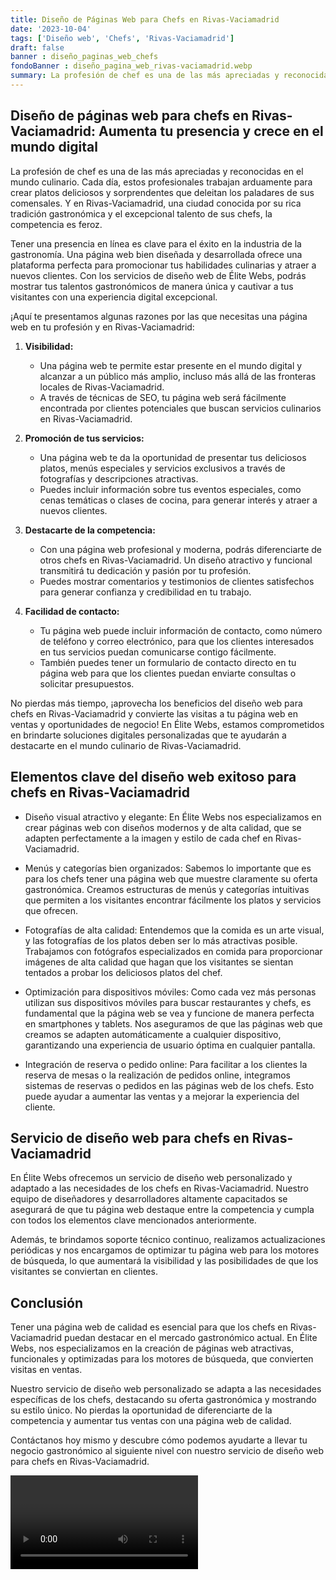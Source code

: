 ```yaml
---
title: Diseño de Páginas Web para Chefs en Rivas-Vaciamadrid
date: '2023-10-04'
tags: ['Diseño web', 'Chefs', 'Rivas-Vaciamadrid']
draft: false
banner : diseño_paginas_web_chefs
fondoBanner : diseño_pagina_web_rivas-vaciamadrid.webp
summary: La profesión de chef es una de las más apreciadas y reconocidas en el mundo culinario. Cada día, estos profesionales trabajan arduamente para crear platos deliciosos y sorprendentes que deleitan los paladares de sus comensales. Y en RivasVaciamadrid, una ciudad conocida por su rica tradición gastronómica y el excepcional talento de sus chefs, la competencia es feroz.
---
```


## Diseño de páginas web para chefs en Rivas-Vaciamadrid: Aumenta tu presencia y crece en el mundo digital 

La profesión de chef es una de las más apreciadas y reconocidas en el mundo culinario. Cada día, estos profesionales trabajan arduamente para crear platos deliciosos y sorprendentes que deleitan los paladares de sus comensales. Y en Rivas-Vaciamadrid, una ciudad conocida por su rica tradición gastronómica y el excepcional talento de sus chefs, la competencia es feroz.

Tener una presencia en línea es clave para el éxito en la industria de la gastronomía. Una página web bien diseñada y desarrollada ofrece una plataforma perfecta para promocionar tus habilidades culinarias y atraer a nuevos clientes. Con los servicios de diseño web de Élite Webs, podrás mostrar tus talentos gastronómicos de manera única y cautivar a tus visitantes con una experiencia digital excepcional.

¡Aquí te presentamos algunas razones por las que necesitas una página web en tu profesión y en Rivas-Vaciamadrid:

1. **Visibilidad:**
   - Una página web te permite estar presente en el mundo digital y alcanzar a un público más amplio, incluso más allá de las fronteras locales de Rivas-Vaciamadrid.
   - A través de técnicas de SEO, tu página web será fácilmente encontrada por clientes potenciales que buscan servicios culinarios en Rivas-Vaciamadrid.

2. **Promoción de tus servicios:**
   - Una página web te da la oportunidad de presentar tus deliciosos platos, menús especiales y servicios exclusivos a través de fotografías y descripciones atractivas.
   - Puedes incluir información sobre tus eventos especiales, como cenas temáticas o clases de cocina, para generar interés y atraer a nuevos clientes.

3. **Destacarte de la competencia:**
   - Con una página web profesional y moderna, podrás diferenciarte de otros chefs en Rivas-Vaciamadrid. Un diseño atractivo y funcional transmitirá tu dedicación y pasión por tu profesión.
   - Puedes mostrar comentarios y testimonios de clientes satisfechos para generar confianza y credibilidad en tu trabajo.

4. **Facilidad de contacto:**
   - Tu página web puede incluir información de contacto, como número de teléfono y correo electrónico, para que los clientes interesados en tus servicios puedan comunicarse contigo fácilmente.
   - También puedes tener un formulario de contacto directo en tu página web para que los clientes puedan enviarte consultas o solicitar presupuestos.

No pierdas más tiempo, ¡aprovecha los beneficios del diseño web para chefs en Rivas-Vaciamadrid y convierte las visitas a tu página web en ventas y oportunidades de negocio! En Élite Webs, estamos comprometidos en brindarte soluciones digitales personalizadas que te ayudarán a destacarte en el mundo culinario de Rivas-Vaciamadrid.

<GifSeo />

<Cta />

## Elementos clave del diseño web exitoso para chefs en Rivas-Vaciamadrid

- Diseño visual atractivo y elegante: En Élite Webs nos especializamos en crear páginas web con diseños modernos y de alta calidad, que se adapten perfectamente a la imagen y estilo de cada chef en Rivas-Vaciamadrid.

- Menús y categorías bien organizados: Sabemos lo importante que es para los chefs tener una página web que muestre claramente su oferta gastronómica. Creamos estructuras de menús y categorías intuitivas que permiten a los visitantes encontrar fácilmente los platos y servicios que ofrecen.

- Fotografías de alta calidad: Entendemos que la comida es un arte visual, y las fotografías de los platos deben ser lo más atractivas posible. Trabajamos con fotógrafos especializados en comida para proporcionar imágenes de alta calidad que hagan que los visitantes se sientan tentados a probar los deliciosos platos del chef.

- Optimización para dispositivos móviles: Como cada vez más personas utilizan sus dispositivos móviles para buscar restaurantes y chefs, es fundamental que la página web se vea y funcione de manera perfecta en smartphones y tablets. Nos aseguramos de que las páginas web que creamos se adapten automáticamente a cualquier dispositivo, garantizando una experiencia de usuario óptima en cualquier pantalla.

- Integración de reserva o pedido online: Para facilitar a los clientes la reserva de mesas o la realización de pedidos online, integramos sistemas de reservas o pedidos en las páginas web de los chefs. Esto puede ayudar a aumentar las ventas y a mejorar la experiencia del cliente.

## Servicio de diseño web para chefs en Rivas-Vaciamadrid

En Élite Webs ofrecemos un servicio de diseño web personalizado y adaptado a las necesidades de los chefs en Rivas-Vaciamadrid. Nuestro equipo de diseñadores y desarrolladores altamente capacitados se asegurará de que tu página web destaque entre la competencia y cumpla con todos los elementos clave mencionados anteriormente.

Además, te brindamos soporte técnico continuo, realizamos actualizaciones periódicas y nos encargamos de optimizar tu página web para los motores de búsqueda, lo que aumentará la visibilidad y las posibilidades de que los visitantes se conviertan en clientes.

## Conclusión

Tener una página web de calidad es esencial para que los chefs en Rivas-Vaciamadrid puedan destacar en el mercado gastronómico actual. En Élite Webs, nos especializamos en la creación de páginas web atractivas, funcionales y optimizadas para los motores de búsqueda, que convierten visitas en ventas.

Nuestro servicio de diseño web personalizado se adapta a las necesidades específicas de los chefs, destacando su oferta gastronómica y mostrando su estilo único. No pierdas la oportunidad de diferenciarte de la competencia y aumentar tus ventas con una página web de calidad.

Contáctanos hoy mismo y descubre cómo podemos ayudarte a llevar tu negocio gastronómico al siguiente nivel con nuestro servicio de diseño web para chefs en Rivas-Vaciamadrid.

<Video />

<CtaBot job='Chefs' city='Rivas-Vaciamadrid'/>

<Gmaps query='Rivas-Vaciamadrid+españa+maps' />
